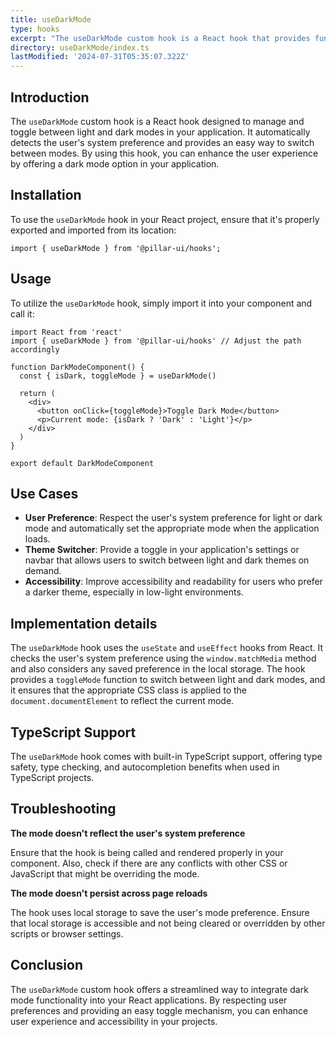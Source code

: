 ```yaml
---
title: useDarkMode
type: hooks
excerpt: "The useDarkMode custom hook is a React hook that provides functionalities to manage and toggle between light and dark modes in your application. It respects the user's system preference and can be easily integrated into any React project."
directory: useDarkMode/index.ts
lastModified: '2024-07-31T05:35:07.322Z'
---
```


## Introduction

The `useDarkMode` custom hook is a React hook designed to manage and toggle between light and dark modes in your application. It automatically detects the user's system preference and provides an easy way to switch between modes. By using this hook, you can enhance the user experience by offering a dark mode option in your application.

## Installation

To use the `useDarkMode` hook in your React project, ensure that it's properly exported and imported from its location:

```shell
import { useDarkMode } from '@pillar-ui/hooks';
```

## Usage

To utilize the `useDarkMode` hook, simply import it into your component and call it:

```tsx title='DarkModeComponent.tsx' showLineNumbers
import React from 'react'
import { useDarkMode } from '@pillar-ui/hooks' // Adjust the path accordingly

function DarkModeComponent() {
  const { isDark, toggleMode } = useDarkMode()

  return (
    <div>
      <button onClick={toggleMode}>Toggle Dark Mode</button>
      <p>Current mode: {isDark ? 'Dark' : 'Light'}</p>
    </div>
  )
}

export default DarkModeComponent
```

## Use Cases

- **User Preference**: Respect the user's system preference for light or dark mode and automatically set the appropriate mode when the application loads.
- **Theme Switcher**: Provide a toggle in your application's settings or navbar that allows users to switch between light and dark themes on demand.
- **Accessibility**: Improve accessibility and readability for users who prefer a darker theme, especially in low-light environments.

## Implementation details

The `useDarkMode` hook uses the `useState` and `useEffect` hooks from React. It checks the user's system preference using the `window.matchMedia` method and also considers any saved preference in the local storage. The hook provides a `toggleMode` function to switch between light and dark modes, and it ensures that the appropriate CSS class is applied to the `document.documentElement` to reflect the current mode.

## TypeScript Support

The `useDarkMode` hook comes with built-in TypeScript support, offering type safety, type checking, and autocompletion benefits when used in TypeScript projects.

## Troubleshooting

**The mode doesn't reflect the user's system preference**

Ensure that the hook is being called and rendered properly in your component. Also, check if there are any conflicts with other CSS or JavaScript that might be overriding the mode.

**The mode doesn't persist across page reloads**

The hook uses local storage to save the user's mode preference. Ensure that local storage is accessible and not being cleared or overridden by other scripts or browser settings.

## Conclusion

The `useDarkMode` custom hook offers a streamlined way to integrate dark mode functionality into your React applications. By respecting user preferences and providing an easy toggle mechanism, you can enhance user experience and accessibility in your projects.
